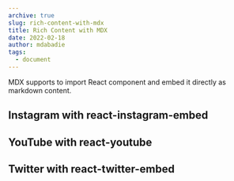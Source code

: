 ```yaml
---
archive: true
slug: rich-content-with-mdx
title: Rich Content with MDX
date: 2022-02-18
author: mdabadie
tags:
  - document
---
```


MDX supports to import React component and embed it directly as markdown content.

## Instagram with react-instagram-embed

<p>
  <InstagramEmbed
    url="https://instagr.am/p/Zw9o4/"
    maxWidth={320}
    hideCaption={true}
  />
</p>

## YouTube with react-youtube

<p>
  <YouTube videoId={"2g811Eo7K8U"} containerClassName={"youtube-container"} />
</p>

## Twitter with react-twitter-embed

<p>
  <TwitterTweetEmbed tweetId={"933354946111705097"} />
</p>
